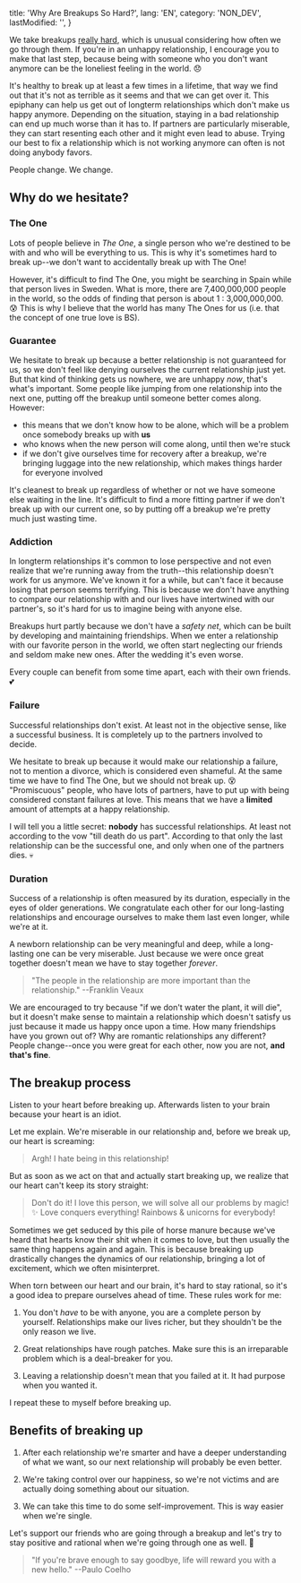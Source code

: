   title: 'Why Are Breakups So Hard?',
  lang: 'EN',
  category: 'NON_DEV',
  lastModified: '',
}

We take breakups [really hard][dear-medium-people], which is unusual considering how often we go through them. If you're in an unhappy relationship, I encourage you to make that last step, because being with someone who you don't want anymore can be the loneliest feeling in the world. 😞

It's healthy to break up at least a few times in a lifetime, that way we find out that it's not as terrible as it seems and that we can get over it. This epiphany can help us get out of longterm relationships which don't make us happy anymore. Depending on the situation, staying in a bad relationship can end up much worse than it has to. If partners are particularly miserable, they can start resenting each other and it might even lead to abuse. Trying our best to fix a relationship which is not working anymore can often is not doing anybody favors.

People change. We change.

## Why do we hesitate?

### The One

Lots of people believe in _The One_, a single person who we're destined to be with and who will be everything to us. This is why it's sometimes hard to break up--we don't want to accidentally break up with The One!

However, it's difficult to find The One, you might be searching in Spain while that person lives in Sweden. What is more, there are 7,400,000,000 people in the world, so the odds of finding that person is about 1 : 3,000,000,000. 😰 This is why I believe that the world has many The Ones for us (i.e. that the concept of one true love is BS).

### Guarantee

We hesitate to break up because a better relationship is not guaranteed for us, so we don't feel like denying ourselves the current relationship just yet. But that kind of thinking gets us nowhere, we are unhappy _now_, that's what's important. Some people like jumping from one relationship into the next one, putting off the breakup until someone better comes along. However:

  - this means that we don't know how to be alone, which will be a problem once somebody breaks up with **us**
  - who knows when the new person will come along, until then we're stuck
  - if we don't give ourselves time for recovery after a breakup, we're bringing luggage into the new relationship, which makes things harder for everyone involved

It's cleanest to break up regardless of whether or not we have someone else waiting in the line. It's difficult to find a more fitting partner if we don't break up with our current one, so by putting off a breakup we're pretty much just wasting time.

### Addiction

In longterm relationships it's common to lose perspective and not even realize that we're running away from the truth--this relationship doesn't work for us anymore. We've known it for a while, but can't face it because losing that person seems terrifying. This is because we don't have anything to compare our relationship with and our lives have intertwined with our partner's, so it's hard for us to imagine being with anyone else.

Breakups hurt partly because we don't have a _safety net_, which can be built by developing and maintaining friendships. When we enter a relationship with our favorite person in the world, we often start neglecting our friends and seldom make new ones. After the wedding it's even worse.

Every couple can benefit from some time apart, each with their own friends. 💕

### Failure

Successful relationships don't exist. At least not in the objective sense, like a successful business. It is completely up to the partners involved to decide.

We hesitate to break up because it would make our relationship a failure, not to mention a divorce, which is considered even shameful. At the same time we have to find The One, but we should not break up. 😵 "Promiscuous" people, who have lots of partners, have to put up with being considered constant failures at love. This means that we have a **limited** amount of attempts at a happy relationship.

I will tell you a little secret: **nobody** has successful relationships. At least not according to the vow "till death do us part". According to that only the last relationship can be the successful one, and only when one of the partners dies. 💀

### Duration

Success of a relationship is often measured by its duration, especially in the eyes of older generations. We congratulate each other for our long-lasting relationships and encourage ourselves to make them last even longer, while we're at it.

A newborn relationship can be very meaningful and deep, while a long-lasting one can be very miserable. Just because we were once great together doesn't mean we have to stay together _forever_.

  > "The people in the relationship are more important than the relationship." --Franklin Veaux

We are encouraged to try because "if we don't water the plant, it will die", but it doesn't make sense to maintain a relationship which doesn't satisfy us just because it made us happy once upon a time. How many friendships have you grown out of? Why are romantic relationships any different? People change--once you were great for each other, now you are not, **and that's fine**.

## The breakup process

Listen to your heart before breaking up. Afterwards listen to your brain because your heart is an idiot.

Let me explain. We're miserable in our relationship and, before we break up, our heart is screaming:

  > Argh! I hate being in this relationship!

But as soon as we act on that and actually start breaking up, we realize that our heart can't keep its story straight:

  > Don't do it! I love this person, we will solve all our problems by magic! ✨ Love conquers everything! Rainbows & unicorns for everybody!

Sometimes we get seduced by this pile of horse manure because we've heard that hearts know their shit when it comes to love, but then usually the same thing happens again and again. This is because breaking up drastically changes the dynamics of our relationship, bringing a lot of excitement, which we often misinterpret.

When torn between our heart and our brain, it's hard to stay rational, so it's a good idea to prepare ourselves ahead of time. These rules work for me:

  1. You don't _have_ to be with anyone, you are a complete person by yourself. Relationships make our lives richer, but they shouldn't be the only reason we live.

  2. Great relationships have rough patches. Make sure this is an irreparable problem which is a deal-breaker for you.

  3. Leaving a relationship doesn't mean that you failed at it. It had purpose when you wanted it.

I repeat these to myself before breaking up.

## Benefits of breaking up

  1. After each relationship we're smarter and have a deeper understanding of what we want, so our next relationship will probably be even better.

  2. We're taking control over our happiness, so we're not victims and are actually doing something about our situation.

  3. We can take this time to do some self-improvement. This is way easier when we're single.

Let's support our friends who are going through a breakup and let's try to stay positive and rational when we're going through one as well. 🎉

  > "If you're brave enough to say goodbye, life will reward you with a new hello." --Paulo Coelho

[dear-medium-people]: https://psiloveyou.xyz/dear-medium-people-cce44eb7b262#.xyh4x220z
